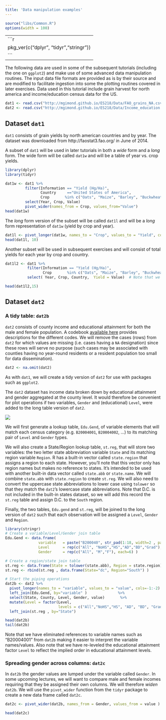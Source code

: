 ---
title: 'Data manipulation examples'
---
```{r echo=FALSE}
source("libs/Common.R")
options(width = 100)
```

-----
```{r echo = FALSE}
pkg_ver(c("dplyr", "tidyr","stringr"))
```
-----

The following data are used in some of the subsequent tutorials (including the one on `ggplot2`) and make use of some advanced data manipulation routines. The input data file formats are provided as is by their source and are modified to facilitate ingestion into some the plotting routines covered in later exercises. Data used in this tutorial include grain harvest for north america and income/education census data for the US.

```{r cache=TRUE}
dat1 <- read.csv("http://mgimond.github.io/ES218/Data/FAO_grains_NA.csv", header=TRUE)
dat2 <- read.csv("http://mgimond.github.io/ES218/Data/Income_education.csv", header=TRUE)
```

## Dataset `dat1` 

`dat1` consists of grain yields by north american countries and by year. The dataset was downloaded from http://faostat3.fao.org/ in June of 2014.

A subset of `dat1` will be used in later tutorials in both a *wide* form and a *long* form. The wide form will be called `dat1w` and will be a table of year vs. crop yields.

```{r message =FALSE}
library(dplyr)
library(tidyr)

dat1w <- dat1 %>%
         filter(Information == "Yield (Hg/Ha)", 
                Country     =="United States of America", 
                Crop       %in% c("Oats", "Maize", "Barley", "Buckwheat","Rye")) %>%
         select(Year, Crop, Value)                                          %>%
         pivot_wider(names_from = Crop, values_from="Value")
head(dat1w)
```

The *long* form version of the subset will be called `dat1l` and will be a *long* form representation of `dat1w` (yield by crop and year).

```{r message =FALSE}
dat1l <- pivot_longer(dat1w, names_to = "Crop", values_to = "Yield", cols=2:6)
head(dat1l, 10)
```

Another subset will be used in subsequent exercises and will consist of total yields for each year by crop and country.

```{r tidy = FALSE}
dat1l2 <- dat1 %>%
          filter(Information == "Yield (Hg/Ha)", 
                 Crop       %in% c("Oats", "Maize", "Barley", "Buckwheat","Rye")) %>%
          select( Year, Crop, Country,  Yield = Value)  # Note that we are renaming the Value field

head(dat1l2,15)
```


## Dataset `dat2`


### A tidy table: `dat2b`

`dat2` consists of county income and educational attainment for both the male and female population. A codebook [available here](http://mgimond.github.io/ES218/Data/Income_education_codebook.csv) provides descriptions for the different codes. We will remove the cases (rows) from `dat2` for which values are missing (i.e. cases having a `NA` designation) since these rows will serve no purpose (such cases may be associated with counties having no year-round residents or a resident population too small for data dissemination).

```{r}
dat2 <- na.omit(dat2)
```

As with `dat1`, we will create a tidy version of `dat2` for use with packages such as `ggplot2`. 

The `dat2` dataset has income data broken down by educational attainment and gender aggregated at the county level. It would therefore be convenient for plot operations if two variables, `Gender` and (educational) `Level`, were added to the long table version of `dat2`.

![](img/Census_table_1.png)

We will first generate a lookup table, `Edu.Gend`, of variable elements that will match each census category (e.g. `B20004001`, `B20004002`, ...) to its matching pair of `Level` and `Gender` types. 

We will also create a State/Region lookup table, `st.reg`, that will store two variables: the two letter state abbreviation variable `State` and its matching region variable `Region`. R has a built-in vector called `state.region` that assigns a region to each state. However, you'll note that this vector only has region names but makes no reference to states. It's intended to be used with another built-in data vector called `state.abb` or `state.name`. We will combine `state.abb` with `state.region` to create `st.reg`. We will also need to convert the uppercase state abbreviations to lower case using `tolower` so that they match the `dat2`'s lowercase state abbreviations. Note that  D.C. is not included in the built-in states dataset, so we will add this record the `st.reg` table and assign D.C. to the `South` region.

Finally, the two tables, `Edu.gend` and `st.reg`, will be joined to the long version of `dat2` such that each observation will be assigned a `Level`, `Gender` and `Region`.

```{r message =FALSE}
library(stringr)
# Create a variable/Level/Gender join table
Edu.Gend <- data.frame( 
               variable   = paste("B200040", str_pad(1:18, width=2 , pad="0"),sep="" ),
               Level      = rep(c("All", "NoHS","HS","AD","BD","Grad"), times=3),
               Gender     = rep(c("All", "M","F"), each=6) )

# Create a region/state join table
st.reg <- data.frame(State = tolower(state.abb), Region = state.region)
st.reg <- rbind(st.reg , data.frame(State="dc", Region="South") )

# Start the piping operations
dat2b <- dat2 %>%
  pivot_longer(names_to = "variable", values_to = "value", cols=-1:-2)  %>%
  left_join(Edu.Gend, by="variable" )              %>%
  select(State, County, Level, Gender, value)       %>%
  mutate(Level = factor(Level, 
                        levels = c("All","NoHS","HS", "AD", "BD", "Grad"))) %>%
  left_join(st.reg , by="State")

head(dat2b)
tail(dat2b)
```

Note that we have eliminated references to variable names such as "B20004001" from `dat2b` making it easier to interpret the variable names/values. Also note that we have re-leveled the educational attainment factor `Level` to reflect the implied order in educational attainment levels.

### Spreading gender across columns: `dat2c`

In `dat2b` the gender values are lumped under the variable called `Gender`. In some upcoming lectures, we will want to compare male and female incomes requiring that they be assigned their own columns. We will therefore *widen* `dat2b`. We will use the `pivot_wider` function from the `tidyr` package to create a new data frame called `dat2c`.

```{r}
dat2c <- pivot_wider(dat2b, names_from = Gender, values_from = value )

head(dat2c)
```






